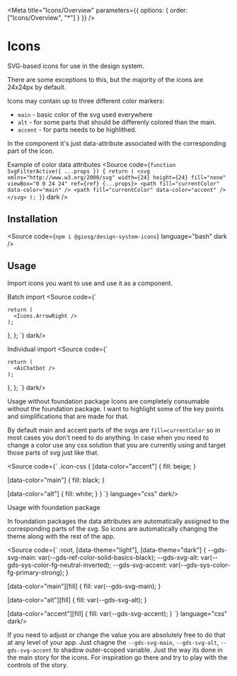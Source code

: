 
<Meta title="Icons/Overview" parameters={{ options: { order: ["Icons/Overview", "*"] } }} />

# Icons

SVG-based icons for use in the design system.

There are some exceptions to this, but the majority of the icons are 24x24px by default.

Icons may contain up to three different color markers:

- `main` - basic color of the svg used everywhere
- `alt` - for some parts that should be differenly colored than the main.
- `accent` - for parts needs to be highlithed.

In the component it's just data-attribute associated with the corresponding part of the icon.

<Subtitle>Example of color data attributes</Subtitle>
<Source
  code={`
function SvgFilterActive({ ...props }) {
  return (
    <svg xmlns="http://www.w3.org/2000/svg" width={24} height={24} fill="none" viewBox="0 0 24 24" ref={ref} {...props}>
      <path
        fill="currentColor"
        data-color="main"
      />
      <path fill="currentColor" data-color="accent" />
    </svg>
  );
}
`}
  dark
/>

## Installation

<Source code={`npm i @giosg/design-system-icons`} language="bash" dark />

## Usage

Import icons you want to use and use it as a component.

<Subtitle>Batch import</Subtitle>
<Source code={`

    return (
      <Icons.ArrowRight />
    );
  },
};
`}  dark/>

<Subtitle>Individual import</Subtitle>
<Source code={`

    return (
      <AiChatbot />
    );
  },
};
`}  dark/>

<Subtitle>Usage without foundation package</Subtitle>
Icons are completely consumable without the foundation package. I want to highlight some of the key points and simplifications
that are made for that.

By default main and accent parts of the svgs are `fill=currentColor` so in most cases you don't need to do anything.
In case when you need to change a color use any css solution that you are currently using and target those parts of svg just like that.

<Source code={`
.icon-css {
  [data-color="accent"] {
    fill: beige;
  }

[data-color="main"] {
fill: black;
}

[data-color="alt"] {
fill: white;
}
}
`} language="css" dark/>

<Subtitle>Usage with foundation package</Subtitle>

In foundation packages the data attributes are automatically assigned to the corresponding parts of the svg. So icons are automatically changing the theme along with the rest of the app.

<Source code={`
:root,
[data-theme="light"],
[data-theme="dark"] {
  --gds-svg-main: var(--gds-ref-color-solid-basics-black);
  --gds-svg-alt: var(--gds-sys-color-fg-neutral-inverted);
  --gds-svg-accent: var(--gds-sys-color-fg-primary-strong);
}

[data-color="main"][fill] {
fill: var(--gds-svg-main);
}

[data-color="alt"][fill] {
fill: var(--gds-svg-alt);
}

[data-color="accent"][fill] {
fill: var(--gds-svg-accent);
}
`} language="css" dark/>

If you need to adjust or change the value you are absolutely free to do that at any level of your app. Just chagne the `--gds-svg-main`, `--gds-svg-alt`, `--gds-svg-accent` to shadow outer-scoped variable. Just the way its done in the main story for the icons. For inspiration go there and try to play with the controls of the story.
